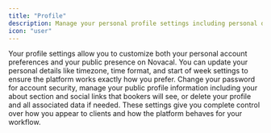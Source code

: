 ```yaml
---
title: "Profile"
description: Manage your personal profile settings including personal details, timezone, password, public information, and other account preferences.
icon: "user"
---
```


Your profile settings allow you to customize both your personal account preferences and your public presence on Novacal. You can update your personal details like timezone, time format, and start of week settings to ensure the platform works exactly how you prefer. Change your password for account security, manage your public profile information including your about section and social links that bookers will see, or delete your profile and all associated data if needed. These settings give you complete control over how you appear to clients and how the platform behaves for your workflow.
